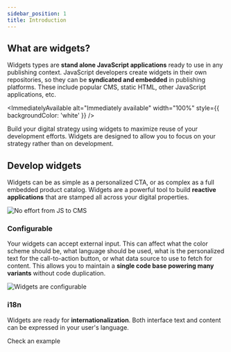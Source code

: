 ```yaml
---
sidebar_position: 1
title: Introduction
---
```




## What are widgets?
Widgets types are **stand alone JavaScript applications** ready to use in any publishing context. JavaScript developers
create widgets in their own repositories, so they can be **syndicated and embedded** in publishing platforms. These
include popular CMS, static HTML, other JavaScript applications, etc.

<ImmediatelyAvailable
  alt="Immediately available"
  width="100%"
  style={{ backgroundColor: 'white' }}
/>

Build your digital strategy using widgets to maximize reuse of your development efforts. Widgets are designed to allow
you to focus on your strategy rather than on development.

## Develop widgets
Widgets can be as simple as a personalized CTA, or as complex as a full embedded product catalog. Widgets are a powerful
tool to build **reactive applications** that are stamped all across your digital properties.

![No effort from JS to CMS](../static/img/tutorial/js-to-cms.png)

### Configurable
Your widgets can accept external input. This can affect what the color scheme should be, what language should be used,
what is the personalized text for the call-to-action button, or what data source to use to fetch for content. This
allows you to maintain a **single code base powering many variants** without code duplication.

![Widgets are configurable](../static/img/tutorial/configurable.png)

### i18n
Widgets are ready for **internationalization**. Both interface text and content can be expressed in your user's language.

<div className={styles.buttons}>
  <Link
    className="button button--secondary button--lg"
    to="https://github.com/js-widgets/example-widget">
    Check an example
  </Link>
</div>
